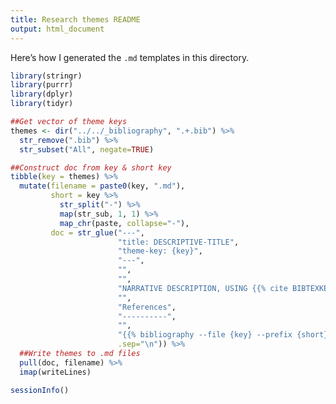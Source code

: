 ```yaml
---
title: Research themes README
output: html_document
---
```


Here's how I generated the `.md` templates in this directory.

```r
library(stringr)
library(purrr)
library(dplyr)
library(tidyr)

##Get vector of theme keys
themes <- dir("../../_bibliography", ".+.bib") %>% 
  str_remove(".bib") %>% 
  str_subset("All", negate=TRUE)

##Construct doc from key & short key
tibble(key = themes) %>% 
  mutate(filename = paste0(key, ".md"),
         short = key %>% 
           str_split("-") %>% 
           map(str_sub, 1, 1) %>% 
           map_chr(paste, collapse="-"),
         doc = str_glue("---",
                        "title: DESCRIPTIVE-TITLE",
                        "theme-key: {key}",
                        "---",
                        "",
                        "",
                        "NARRATIVE DESCRIPTION, USING {{% cite BIBTEXKEY --prefix {short} %}}",
                        "",
                        "References",
                        "----------",
                        "",
                        "{{% bibliography --file {key} --prefix {short} %}}",
                        .sep="\n")) %>% 
  ##Write themes to .md files
  pull(doc, filename) %>% 
  imap(writeLines)
```



```r
sessionInfo()
```
